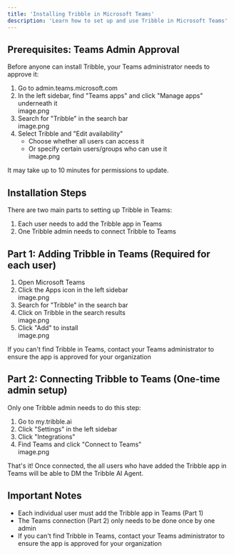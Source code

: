 ```yaml
---
title: 'Installing Tribble in Microsoft Teams'
description: 'Learn how to set up and use Tribble in Microsoft Teams'
---
```


## Prerequisites: Teams Admin Approval

Before anyone can install Tribble, your Teams administrator needs to approve it:

1. Go to admin.teams.microsoft.com
2. In the left sidebar, find "Teams apps" and click "Manage apps" underneath it  
image.png
3. Search for "Tribble" in the search bar  
image.png
4. Select Tribble and "Edit availability"  
   * Choose whether all users can access it  
   * Or specify certain users/groups who can use it  
   image.png

<Note>
It may take up to 10 minutes for permissions to update.
</Note>

## Installation Steps

There are two main parts to setting up Tribble in Teams:

1. Each user needs to add the Tribble app in Teams
2. One Tribble admin needs to connect Tribble to Teams

## Part 1: Adding Tribble in Teams (Required for each user)

1. Open Microsoft Teams
2. Click the Apps icon in the left sidebar  
image.png
3. Search for "Tribble" in the search bar
4. Click on Tribble in the search results  
image.png
5. Click "Add" to install  
image.png

<Note>
If you can't find Tribble in Teams, contact your Teams administrator to ensure the app is approved for your organization
</Note>

## Part 2: Connecting Tribble to Teams (One-time admin setup)

Only one Tribble admin needs to do this step:

1. Go to my.tribble.ai
2. Click "Settings" in the left sidebar
3. Click "Integrations"
4. Find Teams and click "Connect to Teams"  
image.png

That's it! Once connected, the all users who have added the Tribble app in Teams will be able to DM the Tribble AI Agent.

## Important Notes

* Each individual user must add the Tribble app in Teams (Part 1)
* The Teams connection (Part 2) only needs to be done once by one admin
* If you can't find Tribble in Teams, contact your Teams administrator to ensure the app is approved for your organization 